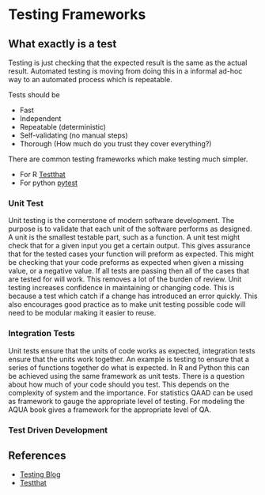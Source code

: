 # Testing Frameworks

## What exactly is a test

Testing is just checking that the expected result is the same as the actual result. Automated testing is moving from doing this in a informal ad-hoc way to an automated process which is repeatable.

Tests should be

* Fast
* Independent
* Repeatable (deterministic)
* Self-validating (no manual steps)
* Thorough (How much do you trust they cover everything?)

There are common testing frameworks which make testing much simpler.

* For R [Testthat](http://r-pkgs.had.co.nz/tests.html)
* For python [pytest](https://docs.pytest.org/en/latest/)


### Unit Test

Unit testing is the cornerstone of modern software development. The purpose is to validate that each unit of the software performs as designed. A unit is the smallest testable part, such as a function. A unit test might check that for a given input you get a certain output. This gives assurance that for the tested cases your function will preform as expected. This might be checking that your code preforms as expected when given a missing value, or a negative value.
If all tests are passing then all of the cases that are tested for will work. This removes a lot of the burden of review.
Unit testing increases confidence in maintaining or changing code. This is because a test which catch if a change has introduced an error quickly. This also encourages good practice as to make unit testing possible code will need to be modular making it easier to reuse.


### Integration Tests
Unit tests ensure that the units of code works as expected, integration tests ensure that the units work together. An example is testing to ensure that a series of functions together do what is expected. In R and Python this can be achieved using the same framework as unit tests.
There is a question about how much of your code should you test. This depends on the complexity of system and the importance. For statistics QAAD can be used as framework to gauge the appropriate level of testing. For modeling the AQUA book gives a framework for the appropriate level of QA.


### Test Driven Development

## References 

* [Testing Blog](http://www.tdda.info/test-driven-development-a-review)
* [Testthat](http://r-pkgs.had.co.nz/tests.html)
